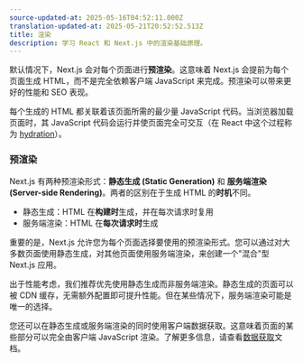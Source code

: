 ```yaml
---
source-updated-at: 2025-05-16T04:52:11.000Z
translation-updated-at: 2025-05-21T20:52:52.513Z
title: 渲染
description: 学习 React 和 Next.js 中的渲染基础原理。
---
```


默认情况下，Next.js 会对每个页面进行**预渲染**。这意味着 Next.js 会提前为每个页面生成 HTML，而不是完全依赖客户端 JavaScript 来完成。预渲染可以带来更好的性能和 SEO 表现。

每个生成的 HTML 都关联着该页面所需的最少量 JavaScript 代码。当浏览器加载页面时，其 JavaScript 代码会运行并使页面完全可交互（在 React 中这个过程称为 [hydration](https://react.dev/reference/react-dom/client/hydrateRoot)）。

### 预渲染

Next.js 有两种预渲染形式：**静态生成 (Static Generation)** 和 **服务端渲染 (Server-side Rendering)**。两者的区别在于生成 HTML 的**时机**不同。

- 静态生成：HTML 在**构建时**生成，并在每次请求时复用
- 服务端渲染：HTML 在**每次请求时**生成

重要的是，Next.js 允许您为每个页面选择要使用的预渲染形式。您可以通过对大多数页面使用静态生成，对其他页面使用服务端渲染，来创建一个"混合"型 Next.js 应用。

出于性能考虑，我们推荐优先使用静态生成而非服务端渲染。静态生成的页面可以被 CDN 缓存，无需额外配置即可提升性能。但在某些情况下，服务端渲染可能是唯一的选择。

您还可以在静态生成或服务端渲染的同时使用客户端数据获取。这意味着页面的某些部分可以完全由客户端 JavaScript 渲染。了解更多信息，请查看[数据获取](/docs/pages/building-your-application/data-fetching/client-side)文档。